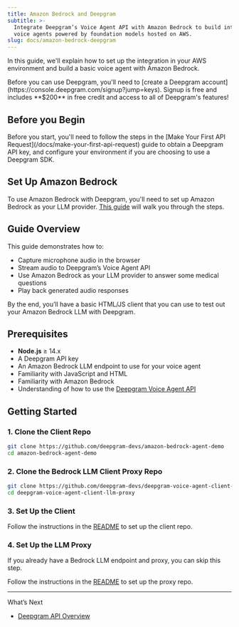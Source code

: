 ```yaml
---
title: Amazon Bedrock and Deepgram
subtitle: >-
  Integrate Deepgram’s Voice Agent API with Amazon Bedrock to build interactive
  voice agents powered by foundation models hosted on AWS.
slug: docs/amazon-bedrock-deepgram
---
```


In this guide, we'll explain how to set up the integration in your AWS environment and build a basic voice agent with Amazon Bedrock.

<Info>
  Before you can use Deepgram, you'll need to [create a Deepgram account](https://console.deepgram.com/signup?jump=keys). Signup is free and includes **$200** in free credit and access to all of Deepgram's features!
</Info>

## Before you Begin

<Info>
  Before you start, you'll need to follow the steps in the [Make Your First API Request](/docs/make-your-first-api-request) guide to obtain a Deepgram API key, and configure your environment if you are choosing to use a Deepgram SDK.
</Info>

## Set Up Amazon Bedrock

To use Amazon Bedrock with Deepgram, you'll need to set up Amazon Bedrock as your LLM provider. [This guide](https://docs.aws.amazon.com/bedrock/latest/userguide/getting-started.html) will walk you through the steps.

## Guide Overview

This guide demonstrates how to:

- Capture microphone audio in the browser
- Stream audio to Deepgram’s Voice Agent API
- Use Amazon Bedrock as your LLM provider to answer some medical questions
- Play back generated audio responses

By the end, you’ll have a basic HTML/JS client that you can use to test out your Amazon Bedrock LLM with Deepgram.

## Prerequisites

- **Node.js** ≥ 14.x
- A Deepgram API key
- An Amazon Bedrock LLM endpoint to use for your voice agent
- Familiarity with JavaScript and HTML
- Familiarity with Amazon Bedrock
- Understanding of how to use the [Deepgram Voice Agent API](/docs/configure-voice-agent)

## Getting Started

### 1. Clone the Client Repo

```sh
git clone https://github.com/deepgram-devs/amazon-bedrock-agent-demo
cd amazon-bedrock-agent-demo
```
### 2. Clone the Bedrock LLM Client Proxy Repo

```sh
git clone https://github.com/deepgram-devs/deepgram-voice-agent-client-llm-proxy
cd deepgram-voice-agent-client-llm-proxy
```

### 3. Set Up the Client

Follow the instructions in the [README](https://github.com/deepgram-devs/amazon-bedrock-agent-demo/blob/main/README.md) to set up the client repo.

### 4. Set Up the LLM Proxy

<Info>
If you already have a Bedrock LLM endpoint and proxy, you can skip this step.
</Info>

Follow the instructions in the [README](https://github.com/deepgram-devs/deepgram-voice-agent-client-llm-proxy/blob/main/README.md) to set up the proxy repo.






***

What’s Next

* [Deepgram API Overview](/reference/deepgram-api-overview)